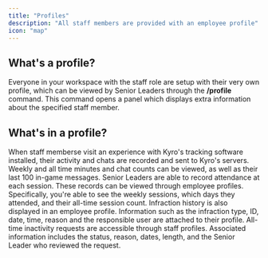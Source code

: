 ```yaml
---
title: "Profiles"
description: "All staff members are provided with an employee profile"
icon: "map"
---
```


## What's a profile?

Everyone in your workspace with the staff role are setup with their very own profile, which can be viewed by Senior Leaders through the **/profile** command. This command opens a panel which displays extra information about the specified staff member.

## What's in a profile?

<AccordionGroup>
  <Accordion title="Tracking" icon="eye">
    When staff memberse visit an experience with Kyro's tracking software installed, their activity and chats are recorded and sent to Kyro's servers. Weekly and all time minutes and chat counts can be viewed, as well as their last 100 in-game messages.
  </Accordion>
  <Accordion title="Sessions" icon="clock">
    Senior Leaders are able to record attendance at each session. These records can be viewed through employee profiles. Specifically, you're able to see the weekly sessions, which days they attended, and their all-time session count.
  </Accordion>
  <Accordion title="Infractions" icon="hammer">
    Infraction history is also displayed in an employee profile. Information such as the infraction type, ID, date, time, reason and the responsible user are attached to their profile. 
  </Accordion>
  <Accordion title="Inactivity" icon="folder">
    All-time inactivity requests are accessible through staff profiles. Associated information includes the status, reason, dates, length, and the Senior Leader who reviewed the request.
  </Accordion>
</AccordionGroup>
